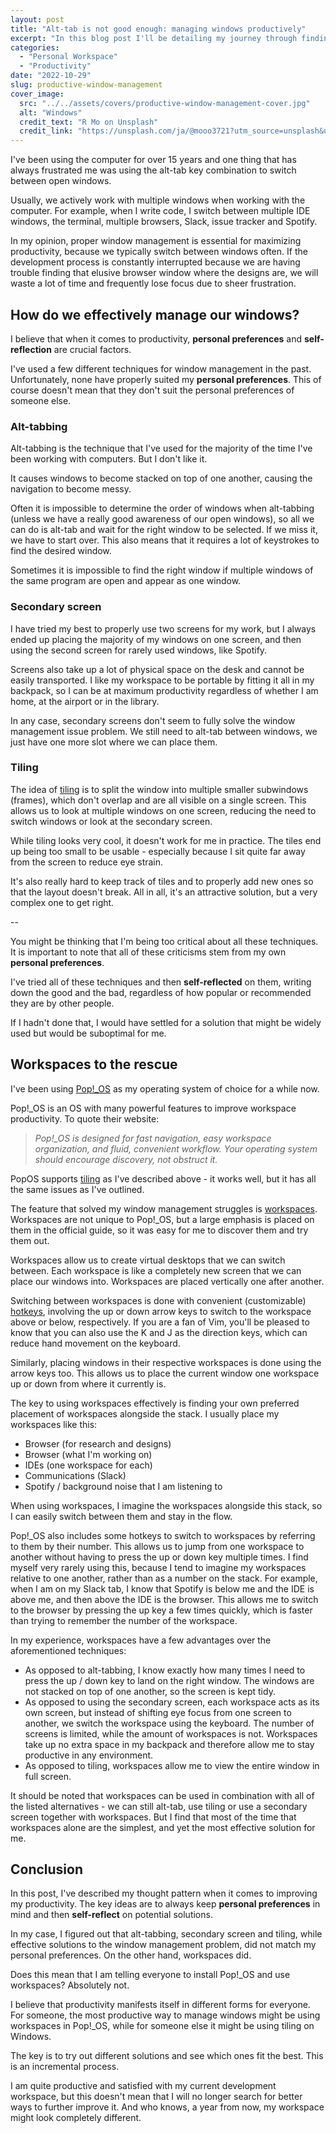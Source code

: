 ```yaml
---
layout: post
title: "Alt-tab is not good enough: managing windows productively"
excerpt: "In this blog post I'll be detailing my journey through finding a good window management solution, while also describing an important concept underlying all productivity-boosting techniques."
categories:
  - "Personal Workspace"
  - "Productivity"
date: "2022-10-29"
slug: productive-window-management
cover_image:
  src: "../../assets/covers/productive-window-management-cover.jpg"
  alt: "Windows"
  credit_text: "R Mo on Unsplash"
  credit_link: "https://unsplash.com/ja/@mooo3721?utm_source=unsplash&utm_medium=referral&utm_content=creditCopyText"
---
```


I've been using the computer for over 15 years and one thing that has always frustrated me was using the alt-tab key combination to switch between open windows.

Usually, we actively work with multiple windows when working with the computer. For example, when I write code, I switch between multiple IDE windows, the terminal, multiple browsers, Slack, issue tracker and Spotify.

In my opinion, proper window management is essential for maximizing productivity, because we typically switch between windows often. If the development process is constantly interrupted because we are having trouble finding that elusive browser window where the designs are, we will waste a lot of time and frequently lose focus due to sheer frustration.

## How do we effectively manage our windows?

I believe that when it comes to productivity, **personal preferences** and **self-reflection** are crucial factors.

I've used a few different techniques for window management in the past. Unfortunately, none have properly suited my **personal preferences**. This of course doesn't mean that they don't suit the personal preferences of someone else.

### Alt-tabbing

Alt-tabbing is the technique that I've used for the majority of the time I've been working with computers. But I don't like it.

It causes windows to become stacked on top of one another, causing the navigation to become messy.

Often it is impossible to determine the order of windows when alt-tabbing (unless we have a really good awareness of our open windows), so all we can do is alt-tab and wait for the right window to be selected. If we miss it, we have to start over. This also means that it requires a lot of keystrokes to find the desired window.

Sometimes it is impossible to find the right window if multiple windows of the same program are open and appear as one window.

### Secondary screen

I have tried my best to properly use two screens for my work, but I always ended up placing the majority of my windows on one screen, and then using the second screen for rarely used windows, like Spotify.

Screens also take up a lot of physical space on the desk and cannot be easily transported. I like my workspace to be portable by fitting it all in my backpack, so I can be at maximum productivity regardless of whether I am home, at the airport or in the library.

In any case, secondary screens don't seem to fully solve the window management issue problem. We still need to alt-tab between windows, we just have one more slot where we can place them.

### Tiling

The idea of [tiling](https://en.wikipedia.org/wiki/Tiling_window_manager) is to split the window into multiple smaller subwindows (frames), which don't overlap and are all visible on a single screen. This allows us to look at multiple windows on one screen, reducing the need to switch windows or look at the secondary screen.

While tiling looks very cool, it doesn't work for me in practice. The tiles end up being too small to be usable - especially because I sit quite far away from the screen to reduce eye strain.

It's also really hard to keep track of tiles and to properly add new ones so that the layout doesn't break. All in all, it's an attractive solution, but a very complex one to get right.

--

You might be thinking that I'm being too critical about all these techniques. It is important to note that all of these criticisms stem from my own **personal preferences**.

I've tried all of these techniques and then **self-reflected** on them, writing down the good and the bad, regardless of how popular or recommended they are by other people.

If I hadn't done that, I would have settled for a solution that might be widely used but would be suboptimal for me.

## Workspaces to the rescue

I've been using [Pop!\_OS](https://pop.system76.com/) as my operating system of choice for a while now.

Pop!\_OS is an OS with many powerful features to improve workspace productivity. To quote their website:

> _Pop!\_OS is designed for fast navigation, easy workspace organization, and fluid, convenient workflow. Your operating system should encourage discovery, not obstruct it._

PopOS supports [tiling](https://www.youtube.com/watch?v=-fltwBKsMY0) as I've described above - it works well, but it has all the same issues as I've outlined.

The feature that solved my window management struggles is [workspaces](https://www.youtube.com/watch?v=USQjxLP1Z5k). Workspaces are not unique to Pop!\_OS, but a large emphasis is placed on them in the official guide, so it was easy for me to discover them and try them out.

Workspaces allow us to create virtual desktops that we can switch between. Each workspace is like a completely new screen that we can place our windows into. Workspaces are placed vertically one after another.

Switching between workspaces is done with convenient (customizable) [hotkeys](https://support.system76.com/articles/pop-keyboard-shortcuts/), involving the up or down arrow keys to switch to the workspace above or below, respectively. If you are a fan of Vim, you'll be pleased to know that you can also use the K and J as the direction keys, which can reduce hand movement on the keyboard.

Similarly, placing windows in their respective workspaces is done using the arrow keys too. This allows us to place the current window one workspace up or down from where it currently is.

The key to using workspaces effectively is finding your own preferred placement of workspaces alongside the stack. I usually place my workspaces like this:

- Browser (for research and designs)
- Browser (what I'm working on)
- IDEs (one workspace for each)
- Communications (Slack)
- Spotify / background noise that I am listening to

When using workspaces, I imagine the workspaces alongside this stack, so I can easily switch between them and stay in the flow.

Pop!\_OS also includes some hotkeys to switch to workspaces by referring to them by their number. This allows us to jump from one workspace to another without having to press the up or down key multiple times. I find myself very rarely using this, because I tend to imagine my workspaces relative to one another, rather than as a number on the stack. For example, when I am on my Slack tab, I know that Spotify is below me and the IDE is above me, and then above the IDE is the browser. This allows me to switch to the browser by pressing the up key a few times quickly, which is faster than trying to remember the number of the workspace.

In my experience, workspaces have a few advantages over the aforementioned techniques:

- As opposed to alt-tabbing, I know exactly how many times I need to press the up / down key to land on the right window. The windows are not stacked on top of one another, so the screen is kept tidy.
- As opposed to using the secondary screen, each workspace acts as its own screen, but instead of shifting eye focus from one screen to another, we switch the workspace using the keyboard. The number of screens is limited, while the amount of workspaces is not. Workspaces take up no extra space in my backpack and therefore allow me to stay productive in any environment.
- As opposed to tiling, workspaces allow me to view the entire window in full screen.

It should be noted that workspaces can be used in combination with all of the listed alternatives - we can still alt-tab, use tiling or use a secondary screen together with workspaces. But I find that most of the time that workspaces alone are the simplest, and yet the most effective solution for me.

## Conclusion

In this post, I've described my thought pattern when it comes to improving my productivity. The key ideas are to always keep **personal preferences** in mind and then **self-reflect** on potential solutions.

In my case, I figured out that alt-tabbing, secondary screen and tiling, while effective solutions to the window management problem, did not match my personal preferences. On the other hand, workspaces did.

Does this mean that I am telling everyone to install Pop!\_OS and use workspaces? Absolutely not.

I believe that productivity manifests itself in different forms for everyone. For someone, the most productive way to manage windows might be using workspaces in Pop!\_OS, while for someone else it might be using tiling on Windows.

The key is to try out different solutions and see which ones fit the best. This is an incremental process.

I am quite productive and satisfied with my current development workspace, but this doesn't mean that I will no longer search for better ways to further improve it. And who knows, a year from now, my workspace might look completely different.
